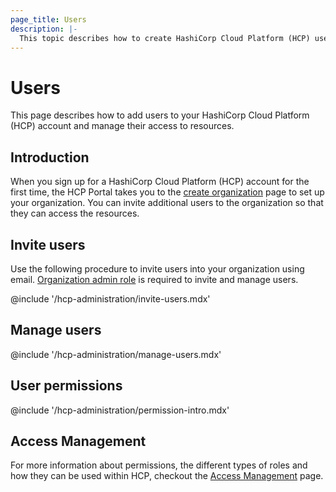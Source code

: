 ```yaml
---
page_title: Users
description: |-
  This topic describes how to create HashiCorp Cloud Platform (HCP) users.
---
```


# Users

This page describes how to add users to your HashiCorp Cloud Platform (HCP) account and manage their access to resources.

## Introduction

When you sign up for a HashiCorp Cloud Platform (HCP) account for the first
time, the HCP Portal takes you to the [create organization](https://portal.cloud.hashicorp.com/orgs/create) page to set up your organization. You can invite additional users to the organization so that
they can access the resources.

## Invite users

Use the following procedure to invite users into your organization using email.
[Organization admin role](#organization-role) is required to invite and manage
users.

@include '/hcp-administration/invite-users.mdx'

## Manage users

@include '/hcp-administration/manage-users.mdx'

## User permissions

@include '/hcp-administration/permission-intro.mdx'

## Access Management

For more information about permissions, the different types of roles and how they can be used within HCP, checkout the [Access Management](/hcp/docs/hcp/iam/access-management)  page. 
